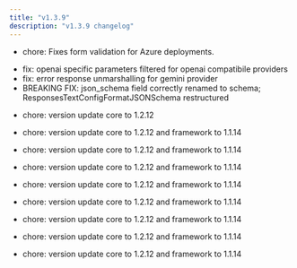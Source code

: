 ```yaml
---
title: "v1.3.9"
description: "v1.3.9 changelog"
---
```

<Update label="Bifrost(HTTP)" description="v1.3.9">

- chore: Fixes form validation for Azure deployments.

</Update>
<Update label="Core" description="v1.3.9">

- fix: openai specific parameters filtered for openai compatibile providers
- fix: error response unmarshalling for gemini provider
- BREAKING FIX: json_schema field correctly renamed to schema; ResponsesTextConfigFormatJSONSchema restructured

</Update>
<Update label="Framework" description="v1.3.9">

- chore: version update core to 1.2.12

</Update>
<Update label="governance" description="v1.3.9">

- chore: version update core to 1.2.12 and framework to 1.1.14

</Update>
<Update label="jsonparser" description="v1.3.9">

- chore: version update core to 1.2.12 and framework to 1.1.14

</Update>
<Update label="logging" description="v1.3.9">

- chore: version update core to 1.2.12 and framework to 1.1.14

</Update>
<Update label="maxim" description="v1.3.9">

- chore: version update core to 1.2.12 and framework to 1.1.14

</Update>
<Update label="mocker" description="v1.3.9">

- chore: version update core to 1.2.12 and framework to 1.1.14

</Update>
<Update label="otel" description="v1.3.9">

- chore: version update core to 1.2.12 and framework to 1.1.14

</Update>
<Update label="semanticcache" description="v1.3.9">

- chore: version update core to 1.2.12 and framework to 1.1.14

</Update>
<Update label="telemetry" description="v1.3.9">

- chore: version update core to 1.2.12 and framework to 1.1.14

</Update>
